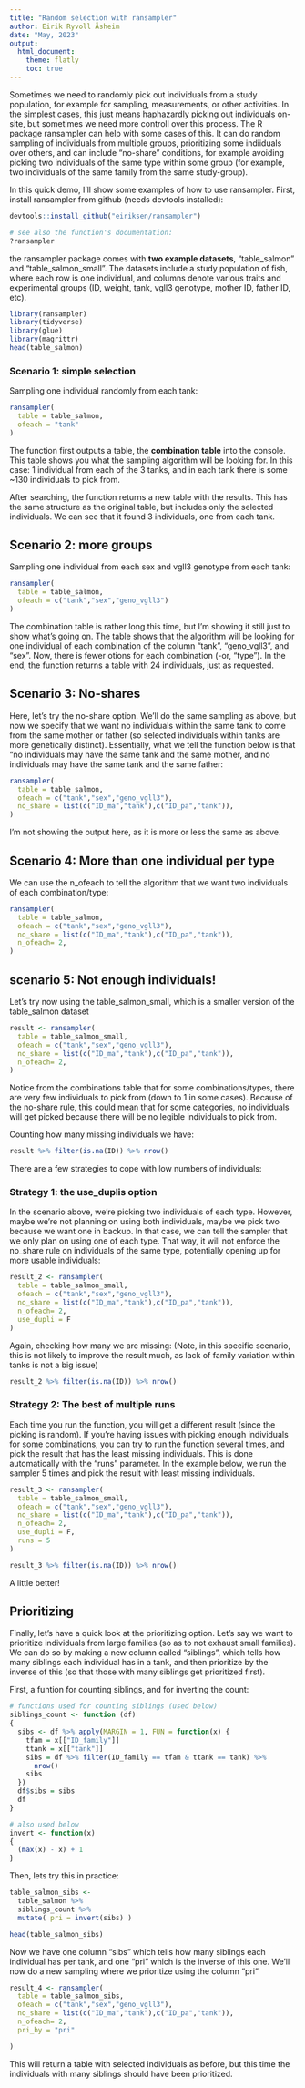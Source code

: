 ```yaml
---
title: "Random selection with ransampler"
author: Eirik Ryvoll Åsheim
date: "May, 2023"
output: 
  html_document:
    theme: flatly 
    toc: true
---
```


Sometimes we need to randomly pick out individuals from a study population, for example for sampling, measurements, or other activities. In the simplest cases, this just means haphazardly picking out individuals on-site, but sometimes we need more controll over this process. The R package ransampler can help with some cases of this. It can do random sampling of individuals from multiple groups, prioritizing some indiiduals over others, and can include "no-share" conditions, for example avoiding picking two individuals of the same type within some group (for example, two individuals of the same family from the same study-group).

In this quick demo, I'll show some examples of how to use ransampler. First, install ransampler from github (needs devtools installed):

```R
devtools::install_github("eiriksen/ransampler")

# see also the function's documentation:
?ransampler
```

the ransampler package comes with **two example datasets**, "table_salmon" and "table_salmon_small". The datasets include a study population of fish, where each row is one individual, and columns denote various traits and experimental groups (ID, weight, tank, vgll3 genotype, mother ID, father ID, etc).

```R
library(ransampler)
library(tidyverse)
library(glue)
library(magrittr)
head(table_salmon)

```

### Scenario 1: simple selection

Sampling one individual randomly from each tank:

```R

ransampler(
  table = table_salmon,
  ofeach = "tank"
)

```

The function first outputs a table, the **combination table** into the console. This table shows you what the sampling algorithm will be looking for. In this case: 1 individual from each of the 3 tanks, and in each tank there is some \~130 individuals to pick from.

After searching, the function returns a new table with the results. This has the same structure as the original table, but includes only the selected individuals. We can see that it found 3 individuals, one from each tank.




## Scenario 2: more groups
Sampling one individual from each sex and vgll3 genotype from each tank:
```R
ransampler(
  table = table_salmon,
  ofeach = c("tank","sex","geno_vgll3")
)
```
The combination table is rather long this time, but I'm showing it still just to show what's going on. The table shows that the algorithm will be looking for one individual of each combination of the column "tank", "geno_vgll3", and "sex". Now, there is fewer otions for each combination (-or, "type"). In the end, the function returns a table with 24 individuals, just as requested.




## Scenario 3: No-shares
Here, let's try the no-share option. We'll do the same sampling as above, but now we specify that we want no individuals within the same tank to come from the same mother or father (so selected individuals within tanks are more genetically distinct). Essentially, what we tell the function below is that "no individuals may have the same tank and the same mother, and no individuals may have the same tank and the same father:
```R

ransampler(
  table = table_salmon,
  ofeach = c("tank","sex","geno_vgll3"),
  no_share = list(c("ID_ma","tank"),c("ID_pa","tank")),
) 

```
I'm not showing the output here, as it is more or less the same as above.




## Scenario 4: More than one individual per type
We can use the n_ofeach to tell the algorithm that we want two individuals of each combination/type:
```R

ransampler(
  table = table_salmon,
  ofeach = c("tank","sex","geno_vgll3"),
  no_share = list(c("ID_ma","tank"),c("ID_pa","tank")),
  n_ofeach= 2,
) 

```




## scenario 5: Not enough individuals!
Let's try now using the table_salmon_small, which is a smaller version of the table_salmon dataset
```R

result <- ransampler(
  table = table_salmon_small,
  ofeach = c("tank","sex","geno_vgll3"),
  no_share = list(c("ID_ma","tank"),c("ID_pa","tank")),
  n_ofeach= 2,
) 

```
Notice from the combinations table that for some combinations/types, there are very few individuals to pick from (down to 1 in some cases). Because of the no-share rule, this could mean that for some categories, no individuals will get picked because there will be no legible individuals to pick from.

Counting how many missing individuals we have:
```R
result %>% filter(is.na(ID)) %>% nrow()
```
There are a few strategies to cope with low numbers of individuals:




### Strategy 1: the use_duplis option
In the scenario above, we're picking two individuals of each type. However, maybe we're not planning on using both individuals, maybe we pick two because we want one in backup. In that case, we can tell the sampler that we only plan on using one of each type. That way, it will not enforce the no_share rule on individuals of the same type, potentially opening up for more usable individuals:
```R

result_2 <- ransampler(
  table = table_salmon_small,
  ofeach = c("tank","sex","geno_vgll3"),
  no_share = list(c("ID_ma","tank"),c("ID_pa","tank")),
  n_ofeach= 2,
  use_dupli = F
) 

```
Again, checking how many we are missing: (Note, in this specific scenario, this is not likely to improve the result much, as lack of family variation within tanks is not a big issue)
```R
result_2 %>% filter(is.na(ID)) %>% nrow()
```




### Strategy 2: The best of multiple runs

Each time you run the function, you will get a different result (since the picking is random). If you're having issues with picking enough individuals for some combinations, you can try to run the function several times, and pick the result that has the least missing individuals. This is done automatically with the "runs" parameter. In the example below, we run the sampler 5 times and pick the result with least missing individuals.

```R

result_3 <- ransampler(
  table = table_salmon_small,
  ofeach = c("tank","sex","geno_vgll3"),
  no_share = list(c("ID_ma","tank"),c("ID_pa","tank")),
  n_ofeach= 2,
  use_dupli = F,
  runs = 5
) 

```

```R
result_3 %>% filter(is.na(ID)) %>% nrow()
```

A little better!




## Prioritizing
Finally, let's have a quick look at the prioritizing option. Let's say we want to prioritize individuals from large families (so as to not exhaust small families). We can do so by making a new column called "siblings", which tells how many siblings each individual has in a tank, and then prioritize by the inverse of this (so that those with many siblings get prioritized first).

First, a funtion for counting siblings, and for inverting the count:
```R
# functions used for counting siblings (used below)
siblings_count <- function (df) 
{
  sibs <- df %>% apply(MARGIN = 1, FUN = function(x) {
    tfam = x[["ID_family"]]
    ttank = x[["tank"]]
    sibs = df %>% filter(ID_family == tfam & ttank == tank) %>% 
      nrow()
    sibs
  })
  df$sibs = sibs
  df
}

# also used below
invert <- function(x) 
{
  (max(x) - x) + 1
}
```




Then, lets try this in practice:
```R
table_salmon_sibs <- 
  table_salmon %>%
  siblings_count %>% 
  mutate( pri = invert(sibs) )

head(table_salmon_sibs)
```



Now we have one column "sibs" which tells how many siblings each individual has per tank, and one "pri" which is the inverse of this one. We'll now do a new sampling where we prioritize using the column "pri"

```R

result_4 <- ransampler(
  table = table_salmon_sibs,
  ofeach = c("tank","sex","geno_vgll3"),
  no_share = list(c("ID_ma","tank"),c("ID_pa","tank")),
  n_ofeach= 2,
  pri_by = "pri"

) 

```


This will return a table with selected individuals as before, but this time the individuals with many siblings should have been prioritized.
